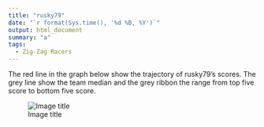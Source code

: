 ```yaml
---
title: "rusky79"
date: "`r format(Sys.time(), '%d %B, %Y')`"
output: html_document
summary: "a"
tags:
  - Zig-Zag Racers
---
```


The red line in the graph below show the trajectory of rusky79's scores. The grey line show the team median and the grey ribbon the range from top five score to bottom five score.

![Image title](rusky79.jpg)
